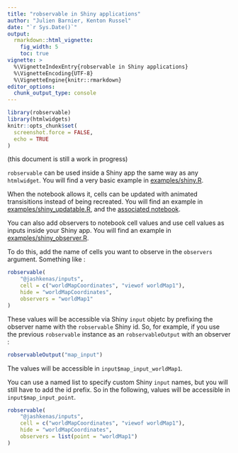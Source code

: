 ```yaml
---
title: "robservable in Shiny applications"
author: "Julien Barnier, Kenton Russel"
date: "`r Sys.Date()`"
output:
  rmarkdown::html_vignette:
    fig_width: 5
    toc: true
vignette: >
  %\VignetteIndexEntry{robservable in Shiny applications}
  %\VignetteEncoding{UTF-8}
  %\VignetteEngine{knitr::rmarkdown}
editor_options: 
  chunk_output_type: console
---
```




```r
library(robservable)
library(htmlwidgets)
knitr::opts_chunk$set(
  screenshot.force = FALSE,
  echo = TRUE
)
```

(this document is still a work in progress)

`robservable` can be used inside a Shiny app the same way as any `htmlwidget`. You will find a very basic example in [examples/shiny.R](https://github.com/juba/robservable/blob/master/examples/shiny.R).

When the notebook allows it, cells can be updated with animated transisitions instead of being recreated. You will find an example in [examples/shiny_updatable.R](https://github.com/juba/robservable/blob/master/examples/shiny_updatable.R), and the [associated notebook](https://observablehq.com/@juba/updatable-bar-chart).

You can also add observers to notebook cell values and use cell values as inputs inside your Shiny app. You will find an example in [examples/shiny_observer.R](https://github.com/juba/robservable/blob/master/examples/shiny_observer.R).


To do this, add the name of cells you want to observe in the `observers` argument. Something like :

```r
robservable(
    "@jashkenas/inputs",
    cell = c("worldMapCoordinates", "viewof worldMap1"),
    hide = "worldMapCoordinates",
    observers = "worldMap1"
)
```

These values will be accessible via Shiny `input` objetc by prefixing the observer name with the `robservable` Shiny id. So, for example, if you use the previous `robservable` instance as an `robservableOutput` with an observer :

```r
robservableOutput("map_input")
```

The values will be accessible in `input$map_input_worldMap1`.

You can use a named list to specify custom Shiny `input` names, but you will still have to add the id prefix. So in the following, values will be accessible in `input$map_input_point`. 

```r
robservable(
    "@jashkenas/inputs",
    cell = c("worldMapCoordinates", "viewof worldMap1"),
    hide = "worldMapCoordinates",
    observers = list(point = "worldMap1")
)
```



